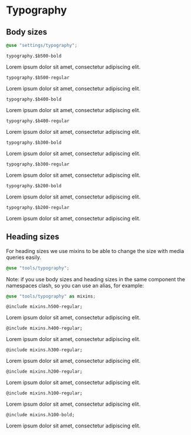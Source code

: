 
<Meta title="Styles/Typography" />

# Typography

## Body sizes

```scss
@use "settings/typography";
```

`typography.$b500-bold`

<div className="b500-bold">Lorem ipsum dolor sit amet, consectetur adipiscing elit.</div>

`typography.$b500-regular`

<div className="b500-regular">Lorem ipsum dolor sit amet, consectetur adipiscing elit.</div>

`typography.$b400-bold`

<div className="b400-bold">Lorem ipsum dolor sit amet, consectetur adipiscing elit.</div>

`typography.$b400-regular`

<div className="b400-regular">Lorem ipsum dolor sit amet, consectetur adipiscing elit.</div>

`typography.$b300-bold`

<div className="b300-bold">Lorem ipsum dolor sit amet, consectetur adipiscing elit.</div>

`typography.$b300-regular`

<div className="b300-regular">Lorem ipsum dolor sit amet, consectetur adipiscing elit.</div>

`typography.$b200-bold`

<div className="b200-bold">Lorem ipsum dolor sit amet, consectetur adipiscing elit.</div>

`typography.$b200-regular`

<div className="b200-regular">Lorem ipsum dolor sit amet, consectetur adipiscing elit.</div>

## Heading sizes

For heading sizes we use mixins to be able to change the size with media queries easily.

```scss
@use "tools/typography";
```

Note: if you use body sizes and heading sizes in the same component the namespaces clash, so you can use an alias, for example:

```scss
@use "tools/typography" as mixins;
```

`@include mixins.h500-regular;`

<div className="h500-regular">Lorem ipsum dolor sit amet, consectetur adipiscing elit.</div>

`@include mixins.h400-regular;`

<div className="h400-regular">Lorem ipsum dolor sit amet, consectetur adipiscing elit.</div>

`@include mixins.h300-regular;`

<div className="h300-regular">Lorem ipsum dolor sit amet, consectetur adipiscing elit.</div>

`@include mixins.h200-regular;`

<div className="h200-regular">Lorem ipsum dolor sit amet, consectetur adipiscing elit.</div>

`@include mixins.h100-regular;`

<div className="h100-regular">Lorem ipsum dolor sit amet, consectetur adipiscing elit.</div>

`@include mixins.h100-bold;`

<div className="h100-bold">Lorem ipsum dolor sit amet, consectetur adipiscing elit.</div>
